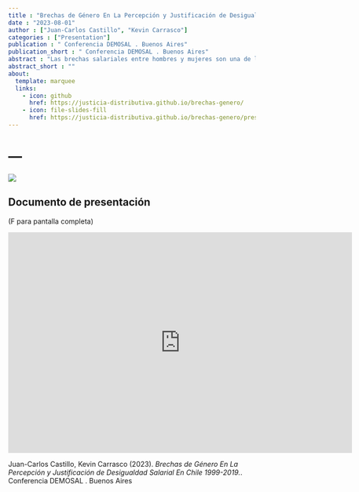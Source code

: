 ```yaml
---
title : "Brechas de Género En La Percepción y Justificación de Desigualdad Salarial En Chile 1999-2019."
date : "2023-08-01"
author : ["Juan-Carlos Castillo", "Kevin Carrasco"]
categories : ["Presentation"]
publication : " Conferencia DEMOSAL . Buenos Aires"
publication_short : " Conferencia DEMOSAL . Buenos Aires"
abstract : "Las brechas salariales entre hombres y mujeres son una de las principales expresiones económicas de la desigualdad de género. De acuerdo a datos de la OCDE, en promedio en Chile los salarios de los hombres son un 12% más altos que los de las mujeres, llegando incluso a casi un 25% cuando se ajusta por horas trabajadas. Si bien existe amplia documentación de este tipo de brechas socioeconómicas, existe escasa investigación sobre si la desigualdad salarial entre hombres y mujeres es percibida y justificada en la población, mucho menos sobre los factores asociados a la percepción y justificación de estas brechas. Utilizando datos de la encuesta del International Social Survey Programme - ISSP (módulos desigualdad económica 1999, 2009 y 2019, levantados por CEP en Chile), el presente artículo se centra en un análisis descriptivo de los cambios de percepción y justificación de brechas salariales por género en los últimos 20 años. Los resultados indican que, si bien en Chile en promedio se percibe una alta desigualdad salarial, las mujeres perciben y justifican menor desigualdad salarial consistentemente a través del tiempo. Las implicancias de estos resultados en relación al impulso de cambios políticos y culturales que permitan reducir la brecha de género se abordan en las conclusiones."
abstract_short : ""
about:
  template: marquee
  links:
    - icon: github
      href: https://justicia-distributiva.github.io/brechas-genero/
    - icon: file-slides-fill
      href: https://justicia-distributiva.github.io/brechas-genero/presentations/DEMOSAL2023/DEMOSAL2023.html#1
---
```

# ---
![](https://justicia-distributiva.github.io/brechas-genero/presentations/DEMOSAL2023/images/DEMOSAL.png)

## Documento de presentación

(F para pantalla completa)

<iframe width="700"  height="450" src="https://justicia-distributiva.github.io/brechas-genero/presentations/DEMOSAL2023/DEMOSAL2023.html#1" title="Xaringan presentation" frameborder="0" allow="accelerometer; autoplay; clipboard-write; encrypted-media; gyroscope; picture-in-picture" allowfullscreen></iframe>


::: {.callout-note title="How to cite this work"}

Juan-Carlos Castillo, Kevin Carrasco (2023). *Brechas de Género En La Percepción y Justificación de Desigualdad Salarial En Chile 1999-2019.*.  Conferencia DEMOSAL . Buenos Aires

:::

